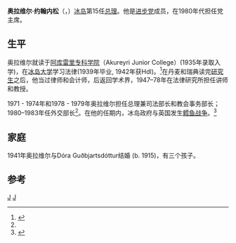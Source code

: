 {{Infobox Prime Minister | name= 奥拉维尔·约翰内松<br>Ólafur Jóhannesson
| image = 
| nationality=[[冰岛|冰岛]]
| order=[[冰岛总理|冰岛总理]] 
 | term_start    =1971年7月14日
 | term_end      =1974年8月28日
 | president     =[[克里斯蒂安·埃尔亚恩|克里斯蒂安·埃尔亚恩]]
 | term_start2   =1978年9月1日
 | term_end2     =1979年10月15日
 | president2     =[[克里斯蒂安·埃尔亚恩|克里斯蒂安·埃尔亚恩]]
 | predecessor   =[[约翰·哈夫斯泰因|约翰·哈夫斯泰因]]
 | successor     =[[盖尔·哈德格里姆松|盖尔·哈德格里姆松]]
 | predecessor3  =[[盖尔·哈德格里姆松|盖尔·哈德格里姆松]]
 | successor3    =[[本尼迪克特·西居尔兹松·格隆达尔|本尼迪克特·西居尔兹松·格隆达尔]]
| birth_date = {{birth date|1913|3|1|df=y}}
| death_date = {{death date and age|1984|5|20|1913|3|1|df=y}}
| party=[[进步党_(冰岛)|进步党]]}}

'''奥拉维尔·约翰内松'''（{{lang|en|Ólafur Jóhannesson}}，{{bd|1913年|3月1日|1984年|5月20日|}}）[[冰岛|冰岛]]第15任[[冰岛总理|总理]]。他是[[进步党_(冰岛)|进步党]]成员，在1980年代担任党主席。

==生平==
奥拉维尔就读于[[阿库雷里专科学院|阿库雷里专科学院]]（Akureyri Junior College）(1935年录取入学)，在[[冰岛大学|冰岛大学]]学习法律(1939年毕业, 1942年获Hdl)。<ref name="Halfdanarson2008">{{cite book|last=Halfdanarson|first=Gudmundur|title=Historical Dictionary of Iceland|url=http://books.google.com/books?id=uoIG6bbP32IC&pg=PT156|accessdate=29 April 2013|date=23 October 2008|publisher=Scarecrow Press|isbn=978-0-8108-6274-6|page=156|archive-date=2014-01-03|archive-url=https://web.archive.org/web/20140103145316/http://books.google.com/books?id=uoIG6bbP32IC&pg=PT156|dead-url=no}}</ref>在丹麦和瑞典读完[[研究生|研究生]]之后，他当过律师和会计师，后返回学术界，1947–78年在法律研究所担任讲师和教授。

1971 - 1974年和1978 - 1979年奥拉维尔担任总理兼司法部长和教会事务部长；1980–1983年任外交部长<ref name="Halfdanarson2008"/>。在他的任期内，冰岛政府与英国发生[[鳕鱼战争|鳕鱼战争]]。<ref name="Jessup1998">{{cite book|last=Jessup|first=John E|title=An encyclopedic dictionary of conflict and conflict resolution, 1945-1996|url=http://books.google.com/books?id=hP7jJAkTd9MC&pg=PA363|accessdate=29 April 2013|year=1998|publisher=Greenwood Publishing Group|isbn=978-0-313-28112-9|page=363|archive-date=2017-03-15|archive-url=https://web.archive.org/web/20170315012904/https://books.google.com/books?id=hP7jJAkTd9MC&pg=PA363|dead-url=no}}</ref>

==家庭==
1941年奥拉维尔与Dóra Guðbjartsdóttur结婚 (b. 1915)，有三个孩子。

==参考==
{{reflist}}

{{s-start}}
{{succession box | before=[[约翰·哈夫斯泰因|约翰·哈夫斯泰因]] | title=[[冰岛总理|冰岛总理]]<br />(第1次) | years=1971–1974 | after=[[盖尔·哈德格里姆松|盖尔·哈德格里姆松]]}}
{{succession box | before=[[盖尔·哈德格里姆松|盖尔·哈德格里姆松]] | title=[[冰岛总理|冰岛总理]]<br />(第2次) | years=1978–1979 | after=[[本尼迪克特·西居尔兹松·格隆达尔|本尼迪克特·西居尔兹松·格隆达尔]]}}
{{succession box | before=[[埃斯泰因·约恩松|埃斯泰因·约恩松]](Eysteinn Jónsson) | title=[[进步党_(冰岛)|进步党]]主席 | years=1968–1979 | after=[[斯坦格里姆·赫尔曼松|斯坦格里姆·赫尔曼松]]}}
{{s-end}}

{{冰島人物小作品}}
{{冰岛总理}}

{{Authority control}}
[[Category:冰岛总理|J]]
[[Category:哥本哈根大學校友|J]]